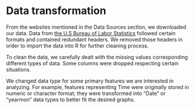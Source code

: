 # Data transformation

From the websites mentioned in the Data Sources section, we downloaded our data. Data from [the U.S Bureau of Labor Statistics](https://www.bls.gov/) followed certain formats and contained redundant headers. We removed those headers in order to import the data into R for further cleaning process. 


To clean the data, we carefully dealt with the missing values corresponding different types of data. Some columns were dropped respecting certain situations.

We changed data type for some primary features we are interested in analyzing. For example, features representing Time were originally stored in numeric or character format; they were transformed into "Date" or "yearmon" data types to better fit the desired graphs.